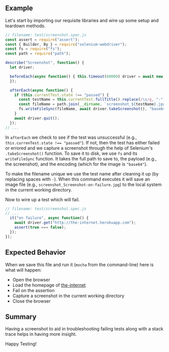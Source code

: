 ## Example

Let's start by importing our requisite libraries and wire up some setup and teardown methods.

```javascript
// filename: test/screenshot.spec.js
const assert = require("assert");
const { Builder, By } = require("selenium-webdriver");
const fs = require("fs");
const path = require("path");

describe("Screenshot", function() {
  let driver;

  beforeEach(async function() { this.timeout(60000) driver = await new Builder().forBrowser("chrome").build();
  });

  afterEach(async function() {
    if (this.currentTest.state !== "passed") {
      const testName = this.currentTest.fullTitle().replace(/\s/g, "-");
      const fileName = path.join(__dirname, `screenshot_${testName}.jpg`);
      fs.writeFileSync(fileName, await driver.takeScreenshot(), "base64");
    }
    await driver.quit();
  });
// ...
```

In `afterEach` we check to see if the test was unsuccessful (e.g., `this.currenTest.state !== "passed"`). If not, then the test has either failed or errored and we capture a screenshot through the help of Selenium's `.takeScreenshot()` function. To save it to disk, we use `fs` and its `writeFileSync` function. It takes the full path to save to, the payload (e.g., the screenshot), and the encoding (which for the image is `"base64"`).

To make the filename unique we use the test name after cleaning it up (by replacing spaces with `-`). When this command executes it will save an image file (e.g., `screenshot_Screenshot-on-failure.jpg`) to the local system in the current working directory.

Now to wire up a test which will fail.

```javascript
// filename: test/screenshot.spec.js
// ...
  it("on failure", async function() {
    await driver.get("http://the-internet.herokuapp.com");
    assert(true === false);
  });
});
```

## Expected Behavior

When we save this file and run it (`mocha` from the command-line) here is what will happen:

+ Open the browser
+ Load the homepage of [the-internet](http://github.com/tourdedave/the-internet)
+ Fail on the assertion
+ Capture a screenshot in the current working directory
+ Close the browser

## Summary

Having a screenshot to aid in troubleshooting failing tests along with a stack trace helps in having more insight.

Happy Testing!